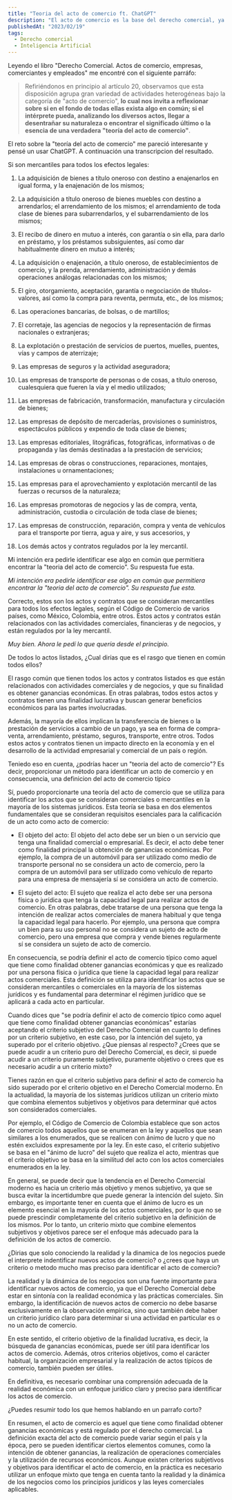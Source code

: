 ```yaml
---
title: "Teoria del acto de comercio ft. ChatGPT"
description: "El acto de comercio es la base del derecho comercial, ya que determina qué actividades económicas están sujetas a su regulación. Identificar el acto de comercio es fundamental para aplicar el régimen jurídico apropiado a las transacciones comerciales, aunque este proceso puede ser complejo debido a la necesidad de considerar tanto los aspectos subjetivos como los objetivos del acto. En este artículo acudimos a ChatGPT para pensar en el acto de comercio."
publishedAt: "2023/02/19"
tags:
  - Derecho comercial
  - Inteligencia Artificial
---
```


Leyendo el libro "Derecho Comercial. Actos de comercio, empresas, comerciantes y empleados" me encontré con el siguiente parráfo:

> Refiriéndonos en principio al artículo 20, observamos que esta disposición agrupa gran variedad de actividades heterogéneas bajo la categoría de "acto de comercio", **lo cual nos invita a reflexionar sobre si en el fondo de todas ellas exista algo en común; si el intérprete pueda, analizando los diversos actos, llegar a desentrañar su naturaleza o encontrar el significado último o la esencia de una verdadera "teoría del acto de comercio"**.

El reto sobre la "teoría del acto de comercio" me pareció interesante y pensé un usar ChatGPT. A continuación una transcripcion del resultado.

<InnerPostH2 content="Humano" />

Si son mercantiles para todos los efectos legales:

1. La adquisición de bienes a título oneroso con destino a enajenarlos en igual forma, y la enajenación de los mismos;

2. La adquisición a título oneroso de bienes muebles con destino a arrendarlos; el arrendamiento de los mismos; el arrendamiento de toda clase de bienes para subarrendarlos, y el subarrendamiento de los mismos;

3. El recibo de dinero en mutuo a interés, con garantía o sin ella, para darlo en préstamo, y los préstamos subsiguientes, así como dar habitualmente dinero en mutuo a interés;

4. La adquisición o enajenación, a título oneroso, de establecimientos de comercio, y la prenda, arrendamiento, administración y demás operaciones análogas relacionadas con los mismos;

5. El giro, otorgamiento, aceptación, garantía o negociación de títulos-valores, así como la compra para reventa, permuta, etc., de los mismos;

6. Las operaciones bancarias, de bolsas, o de martillos;

7. El corretaje, las agencias de negocios y la representación de firmas nacionales o extranjeras;

8. La explotación o prestación de servicios de puertos, muelles, puentes, vías y campos de aterrizaje;

9. Las empresas de seguros y la actividad aseguradora;

10. Las empresas de transporte de personas o de cosas, a título oneroso, cualesquiera que fueren la vía y el medio utilizados;

11. Las empresas de fabricación, transformación, manufactura y circulación de bienes;

12. Las empresas de depósito de mercaderías, provisiones o suministros, espectáculos públicos y expendio de toda clase de bienes;

13. Las empresas editoriales, litográficas, fotográficas, informativas o de propaganda y las demás destinadas a la prestación de servicios;

14. Las empresas de obras o construcciones, reparaciones, montajes, instalaciones u ornamentaciones;

15. Las empresas para el aprovechamiento y explotación mercantil de las fuerzas o recursos de la naturaleza;

16. Las empresas promotoras de negocios y las de compra, venta, administración, custodia o circulación de toda clase de bienes;

17. Las empresas de construcción, reparación, compra y venta de vehículos para el transporte por tierra, agua y aire, y sus accesorios, y

18. Los demás actos y contratos regulados por la ley mercantil.

Mi intención era pedirle identificar ese algo en común que permitiera encontrar la "teoria del acto de comercio". Su respuesta fue esta.

_Mi intención era pedirle identificar ese algo en común que permitiera encontrar la "teoria del acto de comercio". Su respuesta fue esta._

<InnerPostH2 content="ChatGPT" />

Correcto, estos son los actos y contratos que se consideran mercantiles para todos los efectos legales, según el Código de Comercio de varios países, como México, Colombia, entre otros. Estos actos y contratos están relacionados con las actividades comerciales, financieras y de negocios, y están regulados por la ley mercantil.

<InnerPostH2 content="Humano" />

_Muy bien. Ahora le pedí lo que quería desde el principio._

De todos lo actos listados, ¿Cual dirías que es el rasgo que tienen en común todos ellos?

<InnerPostH2 content="ChatGPT" />

El rasgo común que tienen todos los actos y contratos listados es que están relacionados con actividades comerciales y de negocios, y que su finalidad es obtener ganancias económicas. En otras palabras, todos estos actos y contratos tienen una finalidad lucrativa y buscan generar beneficios económicos para las partes involucradas.

Además, la mayoría de ellos implican la transferencia de bienes o la prestación de servicios a cambio de un pago, ya sea en forma de compra-venta, arrendamiento, préstamo, seguros, transporte, entre otros. Todos estos actos y contratos tienen un impacto directo en la economía y en el desarrollo de la actividad empresarial y comercial de un país o región.

<InnerPostH2 content="Humano" />

Teniedo eso en cuenta, ¿podrías hacer un "teoria del acto de comercio"? Es decir, proporcionar un método para identificar un acto de comercio y en consecuencia, una definicion del acto de comercio típico

<InnerPostH2 content="ChatGPT" />

Sí, puedo proporcionarte una teoría del acto de comercio que se utiliza para identificar los actos que se consideran comerciales o mercantiles en la mayoría de los sistemas jurídicos. Esta teoría se basa en dos elementos fundamentales que se consideran requisitos esenciales para la calificación de un acto como acto de comercio:

- El objeto del acto: El objeto del acto debe ser un bien o un servicio que tenga una finalidad comercial o empresarial. Es decir, el acto debe tener como finalidad principal la obtención de ganancias económicas. Por ejemplo, la compra de un automóvil para ser utilizado como medio de transporte personal no se considera un acto de comercio, pero la compra de un automóvil para ser utilizado como vehículo de reparto para una empresa de mensajería sí se considera un acto de comercio.

- El sujeto del acto: El sujeto que realiza el acto debe ser una persona física o jurídica que tenga la capacidad legal para realizar actos de comercio. En otras palabras, debe tratarse de una persona que tenga la intención de realizar actos comerciales de manera habitual y que tenga la capacidad legal para hacerlo. Por ejemplo, una persona que compra un bien para su uso personal no se considera un sujeto de acto de comercio, pero una empresa que compra y vende bienes regularmente sí se considera un sujeto de acto de comercio.

En consecuencia, se podría definir el acto de comercio típico como aquel que tiene como finalidad obtener ganancias económicas y que es realizado por una persona física o jurídica que tiene la capacidad legal para realizar actos comerciales. Esta definición se utiliza para identificar los actos que se consideran mercantiles o comerciales en la mayoría de los sistemas jurídicos y es fundamental para determinar el régimen jurídico que se aplicará a cada acto en particular.

<InnerPostH2 content="Humano" />

Cuando dices que "se podría definir el acto de comercio típico como aquel que tiene como finalidad obtener ganancias económicas" estarías aceptando el criterio subjetivo del Derecho Comercial en cuanto lo defines por un criterio subjetivo, en este caso, por la intención del sujeto, ya superado por el criterio objetivo. ¿Que piensas al respecto? ¿Crees que se puede acudir a un criterio puro del Derecho Comercial, es decir, si puede acudir a un criterio puramente subjetivo, puramente objetivo o crees que es necesario acudir a un criterio mixto?

<InnerPostH2 content="ChatGPT" />

Tienes razón en que el criterio subjetivo para definir el acto de comercio ha sido superado por el criterio objetivo en el Derecho Comercial moderno. En la actualidad, la mayoría de los sistemas jurídicos utilizan un criterio mixto que combina elementos subjetivos y objetivos para determinar qué actos son considerados comerciales.

Por ejemplo, el Código de Comercio de Colombia establece que son actos de comercio todos aquellos que se enumeran en la ley y aquellos que sean similares a los enumerados, que se realicen con ánimo de lucro y que no estén excluidos expresamente por la ley. En este caso, el criterio subjetivo se basa en el "ánimo de lucro" del sujeto que realiza el acto, mientras que el criterio objetivo se basa en la similitud del acto con los actos comerciales enumerados en la ley.

En general, se puede decir que la tendencia en el Derecho Comercial moderno es hacia un criterio más objetivo y menos subjetivo, ya que se busca evitar la incertidumbre que puede generar la intención del sujeto. Sin embargo, es importante tener en cuenta que el ánimo de lucro es un elemento esencial en la mayoría de los actos comerciales, por lo que no se puede prescindir completamente del criterio subjetivo en la definición de los mismos. Por lo tanto, un criterio mixto que combine elementos subjetivos y objetivos parece ser el enfoque más adecuado para la definición de los actos de comercio.

<InnerPostH2 content="Humano" />

¿Dirias que solo conociendo la realidad y la dinamica de los negocios puede el interprete indentificar nuevos actos de comercio? o ¿crees que haya un criterio o metodo mucho mas preciso para identificar el acto de comercio?

<InnerPostH2 content="ChatGPT" />

La realidad y la dinámica de los negocios son una fuente importante para identificar nuevos actos de comercio, ya que el Derecho Comercial debe estar en sintonía con la realidad económica y las prácticas comerciales. Sin embargo, la identificación de nuevos actos de comercio no debe basarse exclusivamente en la observación empírica, sino que también debe haber un criterio jurídico claro para determinar si una actividad en particular es o no un acto de comercio.

En este sentido, el criterio objetivo de la finalidad lucrativa, es decir, la búsqueda de ganancias económicas, puede ser útil para identificar los actos de comercio. Además, otros criterios objetivos, como el carácter habitual, la organización empresarial y la realización de actos típicos de comercio, también pueden ser útiles.

En definitiva, es necesario combinar una comprensión adecuada de la realidad económica con un enfoque jurídico claro y preciso para identificar los actos de comercio.

<InnerPostH2 content="Humano" />

¿Puedes resumir todo los que hemos hablando en un parrafo corto?

<InnerPostH2 content="ChatGPT" />

En resumen, el acto de comercio es aquel que tiene como finalidad obtener ganancias económicas y está regulado por el derecho comercial. La definición exacta del acto de comercio puede variar según el país y la época, pero se pueden identificar ciertos elementos comunes, como la intención de obtener ganancias, la realización de operaciones comerciales y la utilización de recursos económicos. Aunque existen criterios subjetivos y objetivos para identificar el acto de comercio, en la práctica es necesario utilizar un enfoque mixto que tenga en cuenta tanto la realidad y la dinámica de los negocios como los principios jurídicos y las leyes comerciales aplicables.
